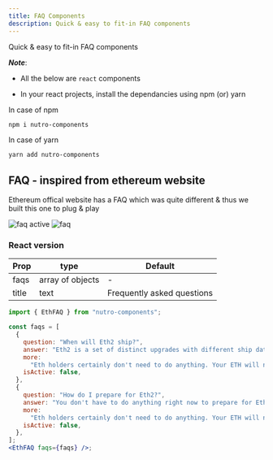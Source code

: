 ```yaml
---
title: FAQ Components
description: Quick & easy to fit-in FAQ components
---
```


Quick & easy to fit-in FAQ components

_**Note**_:

- All the below are `react` components

- In your react projects, install the dependancies using npm (or) yarn

In case of npm

```bash
npm i nutro-components
```

In case of yarn

```bash
yarn add nutro-components
```

## FAQ - inspired from ethereum website

Ethereum offical website has a FAQ which was quite different & thus we built this one to plug & play

<img src="./images/faq-active.png" alt="faq active" />
<img src="./images/faq.png" alt="faq" />


### React version

| Prop  | type             | Default                    |
| ----- | ---------------- | -------------------------- |
| faqs  | array of objects | -                          |
| title | text             | Frequently asked questions |

```jsx
import { EthFAQ } from "nutro-components";

const faqs = [
  {
    question: "When will Eth2 ship?",
    answer: "Eth2 is a set of distinct upgrades with different ship dates.",
    more:
      "Eth holders certainly don't need to do anything. Your ETH will not need changing or upgrading. There's almost certain to be scams telling you otherwise, so be careful.The merge and shard chain upgrades may impact dapp developers. But the specifications have not been finalised yet, so there's no immediate action required.",
    isActive: false,
  },
  {
    question: "How do I prepare for Eth2?",
    answer: "You don't have to do anything right now to prepare for Eth2.",
    more:
      "Eth holders certainly don't need to do anything. Your ETH will not need changing or upgrading. There's almost certain to be scams telling you otherwise, so be careful.",
    isActive: false,
  },
];
<EthFAQ faqs={faqs} />;
```
